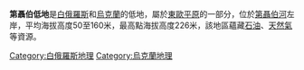 {{unreferenced|time=2012-04-04T10:35:01+00:00}}
'''第聶伯低地'''是[[白俄羅斯|白俄羅斯]]和[[烏克蘭|烏克蘭]]的低地，屬於[[東歐平原|東歐平原]]的一部分，位於[[第聶伯河|第聶伯河]]左岸，平均海拔高度50至160米，最高點海拔高度226米，該地區蘊藏[[石油|石油]]、[[天然氣|天然氣]]等資源。

{{Belarus-geo-stub}}
{{Ukraine-geo-stub}}

[[Category:白俄羅斯地理|Category:白俄羅斯地理]]
[[Category:烏克蘭地理|Category:烏克蘭地理]]